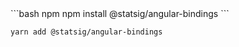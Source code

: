<CodeGroup>
```bash npm
npm install @statsig/angular-bindings
```

```bash yarn
yarn add @statsig/angular-bindings
```
</CodeGroup>
